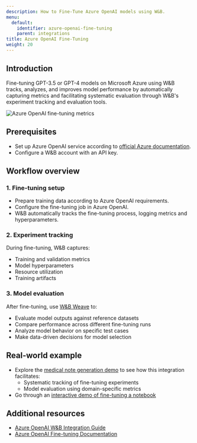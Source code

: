 ```yaml
---
description: How to Fine-Tune Azure OpenAI models using W&B.
menu:
  default:
    identifier: azure-openai-fine-tuning
    parent: integrations
title: Azure OpenAI Fine-Tuning
weight: 20
---
```


## Introduction
Fine-tuning GPT-3.5 or GPT-4 models on Microsoft Azure using W&B tracks, analyzes, and improves model performance by automatically capturing metrics and facilitating systematic evaluation through W&B's experiment tracking and evaluation tools.

<Frame>
    <img src="/images/integrations/aoai_ft_plot.png" alt="Azure OpenAI fine-tuning metrics"  />
</Frame>

## Prerequisites
- Set up Azure OpenAI service according to [official Azure documentation](https://wandb.me/aoai-wb-int).
- Configure a W&B account with an API key.

## Workflow overview

### 1. Fine-tuning setup
- Prepare training data according to Azure OpenAI requirements.
- Configure the fine-tuning job in Azure OpenAI.
- W&B automatically tracks the fine-tuning process, logging metrics and hyperparameters.

### 2. Experiment tracking
During fine-tuning, W&B captures:
- Training and validation metrics
- Model hyperparameters
- Resource utilization
- Training artifacts

### 3. Model evaluation
After fine-tuning, use [W&B Weave](https://weave-docs.wandb.ai) to:
- Evaluate model outputs against reference datasets
- Compare performance across different fine-tuning runs
- Analyze model behavior on specific test cases
- Make data-driven decisions for model selection

## Real-world example
* Explore the [medical note generation demo](https://wandb.me/aoai-ft-colab) to see how this integration facilitates:
  - Systematic tracking of fine-tuning experiments
  - Model evaluation using domain-specific metrics
* Go through an [interactive demo of fine-tuning a notebook](https://colab.research.google.com/github/wandb/examples/blob/master/colabs/azure/azure_gpt_medical_notes.ipynb)

## Additional resources
- [Azure OpenAI W&B Integration Guide](https://wandb.me/aoai-wb-int)
- [Azure OpenAI Fine-tuning Documentation](https://learn.microsoft.com/azure/ai-services/openai/how-to/fine-tuning?tabs=turbo%2Cpython&pivots=programming-language-python)